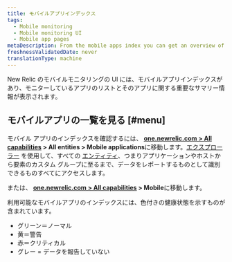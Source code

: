 ```yaml
---
title: モバイルアプリインデックス
tags:
  - Mobile monitoring
  - Mobile monitoring UI
  - Mobile app pages
metaDescription: From the mobile apps index you can get an overview of the health of your apps and dive deeper into specific apps.
freshnessValidatedDate: never
translationType: machine
---
```


New Relic のモバイルモニタリングの UI には、モバイルアプリインデックスがあり、モニターしているアプリのリストとそのアプリに関する重要なサマリー情報が表示されます。

## モバイルアプリの一覧を見る [#menu]

モバイル アプリのインデックスを確認するには、 **[one.newrelic.com > All capabilities](https://one.newrelic.com/all-capabilities) > All entities > Mobile applications**に移動します。[エクスプローラー](/docs/new-relic-one/use-new-relic-one/core-concepts/new-relic-explorer-view-performance-across-apps-services-hosts/) を使用して、すべての [エンティティ](/docs/new-relic-one/use-new-relic-one/core-concepts/what-entity-new-relic/)、つまりアプリケーションやホストから要素のカスタム グループに至るまで、データをレポートするものとして識別できるものすべてにアクセスします。

または、 **[one.newrelic.com > All capabilities](https://one.newrelic.com/all-capabilities) > Mobile**に移動します。

利用可能なモバイルアプリのインデックスには、色付きの健康状態を示すものが含まれています。

* グリーン＝ノーマル
* 黄＝警告
* 赤＝クリティカル
* グレー = データを報告していない